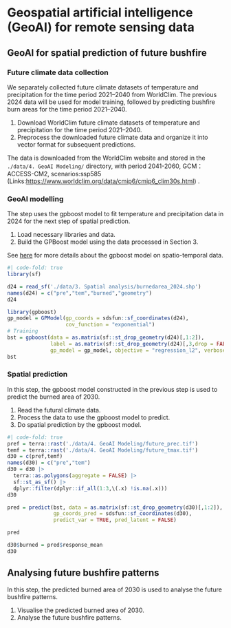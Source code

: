 # Geospatial artificial intelligence (GeoAI) for remote sensing data

## GeoAI for spatial prediction of future bushfire 

### Future climate data collection

::: {.callout-tip title="Aim"}
We separately collected future climate datasets of temperature and precipitation for the time period 2021–2040 from WorldClim. The previous 2024 data will be used for model training, followed by predicting bushfire burn areas for the time period 2021–2040.
:::

::: {.callout-caution title="Description of steps"}
1.	Download WorldClim future climate datasets of temperature and precipitation for the time period 2021–2040.
2.	Preprocess the downloaded future climate data and organize it into vector format for subsequent predictions.
:::

The data is downloaded from the WorldClim website and stored in the `./data/4. GeoAI Modeling/` directory,
with period 2041-2060, GCM：ACCESS-CM2, scenarios:ssp585 (Links:<https://www.worldclim.org/data/cmip6/cmip6_clim30s.html>) .

### GeoAI modelling

::: {.callout-tip title="Aim"}
The step uses the gpboost model to fit temperature and precipitation data in 2024 for the next step of spatial prediction.
:::

::: {.callout-caution title="Description of steps"}
1.	Load necessary libraries and data.
2.	Build the GPBoost model using the data processed in Section 3.
:::

See [here](https://towardsdatascience.com/tree-boosting-for-spatial-data-789145d6d97d/?sk=4f9924d378dbb517e883fc9c612c34f1) for more details about the gpboost model on spatio-temporal data.

```r
#| code-fold: true
library(sf)

d24 = read_sf('./data/3. Spatial analysis/burnedarea_2024.shp')
names(d24) = c("pre","tem","burned","geometry")
d24

library(gpboost)
gp_model = GPModel(gp_coords = sdsfun::sf_coordinates(d24), 
                   cov_function = "exponential")
# Training
bst = gpboost(data = as.matrix(sf::st_drop_geometry(d24)[,1:2]), 
              label = as.matrix(sf::st_drop_geometry(d24)[,3,drop = FALSE]), 
              gp_model = gp_model, objective = "regression_l2", verbose = 0)
bst
```

### Spatial prediction

::: {.callout-tip title="Aim"}
In this step, the gpboost model constructed in the previous step is used to predict the burned area of 2030.
:::

::: {.callout-caution title="Description of steps"}
1.	Read the futural climate data.
2.  Process the data to use the gpboost model to predict.
3.	Do spatial prediction by the gpboost model.
:::

```r
#| code-fold: true
pref = terra::rast('./data/4. GeoAI Modeling/future_prec.tif')
temf = terra::rast('./data/4. GeoAI Modeling/future_tmax.tif')
d30 = c(pref,temf)
names(d30) = c("pre","tem")
d30 = d30 |> 
  terra::as.polygons(aggregate = FALSE) |> 
  sf::st_as_sf() |> 
  dplyr::filter(dplyr::if_all(1:3,\(.x) !is.na(.x)))
d30

pred = predict(bst, data = as.matrix(sf::st_drop_geometry(d30)[,1:2]), 
               gp_coords_pred = sdsfun::sf_coordinates(d30), 
               predict_var = TRUE, pred_latent = FALSE)

pred

d30$burned = pred$response_mean
d30
```

## Analysing future bushfire patterns

::: {.callout-tip title="Aim"}
In this step, the predicted burned area of 2030 is used to analyse the future bushfire patterns.
:::

::: {.callout-caution title="Description of steps"}
1.	Visualise the predicted burned area of 2030.
2.	Analyse the future bushfire patterns.
:::